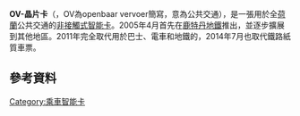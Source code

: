 {{Infobox electronic payment
|name = OV晶片卡<br />OV-chipkaart
|image = OV-chipkaart logo.svg
|image_size=250
|location = {{NLD}}
|launched = 2005
|service_1 = 所有荷蘭公共交通<ref>OV晶片卡不能用於[[瓦登海|瓦登群島]]（參見[http://www.arriva.nl/waddeneilanden/terschelling/uw-buskaartje/ arriva.nl] {{Webarchive|url=https://web.archive.org/web/20141022062916/http://www.arriva.nl/waddeneilanden/terschelling/uw-buskaartje/ |date=2014-10-22 }}、[http://www.texelhopper.nl/en/ texelhopper.nl]）與[[荷蘭加勒比區|荷蘭加勒比區]]</ref>
|sales_location_1=   網上
|sales_location_2=   鐵路車站及地鐵站
|sales_location_3=   車上（只限巴士及電車）
|sales_location_4=   報攤、超市
|currency=[[歐元|歐元]] 
|stored_value=       Travel on credit ('reizen op saldo') or travel product ('reisproduct')
|card_expiry=發行日起5年
|minimum_credit=     €4、€10或€20，視乎乘搭模式
|maximum_credit=     €150
|automatic_recharge= 自動增值
|technology_1=[[英飛凌科技|英飛凌]] SLE 77
|operator = Trans Link Systems
|manager=[[荷蘭鐵路|NS]]、{{link-en|Connexxion|Connexxion}}、{{link-en|阿姆斯特丹市營交通公司|Gemeentelijk Vervoerbedrijf|GVB}}、{{link-en|海牙市營交通局|HTM Personenvervoer|HTM}}及{{link-en|鹿特丹電車|Rotterdamse Elektrische Tram|RET}}
|homepage = [http://www.ov-chipkaart.nl/?taal=en OV-chipkaart.nl]
|alt=OV-chipkaart Logo}}
'''OV-晶片卡'''（{{lang-nl|OV-chipkaart}}，OV為openbaar vervoer簡寫，意為公共交通），是一張用於全[[荷蘭|荷蘭]]公共交通的[[非接觸式智能卡|非接觸式智能卡]]。2005年4月首先在[[鹿特丹地鐵|鹿特丹地鐵]]推出，並逐步擴展到其他地區。2011年完全取代用於巴士、電車和地鐵的{{link-en|磁帶卡|strippenkaart}}，2014年7月也取代鐵路紙質車票。
== 參考資料 ==
{{Reflist}}

{{银行卡}}

[[Category:乘車智能卡|Category:乘車智能卡]]